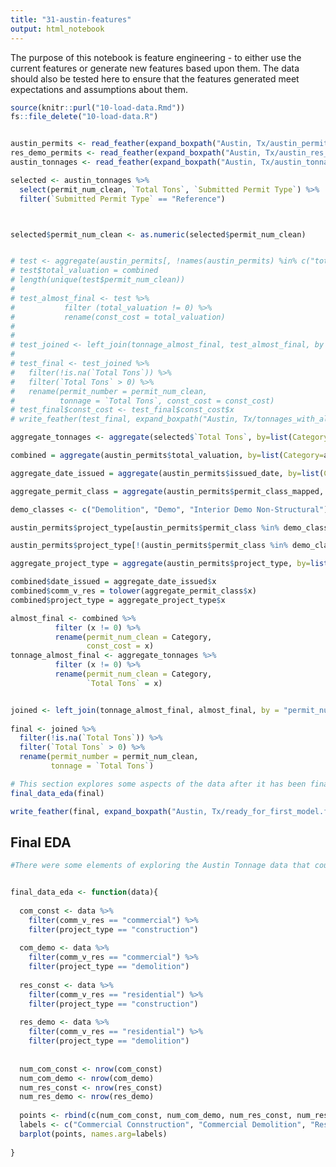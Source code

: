 ```yaml
---
title: "31-austin-features"
output: html_notebook
---
```


The purpose of this notebook is feature engineering - to either use the current features or generate new features based upon them.  The data should also be tested here to ensure that the features generated meet expectations and assumptions about them.

```r
source(knitr::purl("10-load-data.Rmd"))
fs::file_delete("10-load-data.R")


austin_permits <- read_feather(expand_boxpath("Austin, Tx/austin_permits.feather"))
res_demo_permits <- read_feather(expand_boxpath("Austin, Tx/austin_res_demo_permits.feather"))
austin_tonnages <- read_feather(expand_boxpath("Austin, Tx/austin_tonnages.feather"))
```


``` r

selected <- austin_tonnages %>%
  select(permit_num_clean, `Total Tons`, `Submitted Permit Type`) %>%
  filter(`Submitted Permit Type` == "Reference")



selected$permit_num_clean <- as.numeric(selected$permit_num_clean)


# test <- aggregate(austin_permits[, !names(austin_permits) %in% c("total_valuation")], by=list(Category=austin_permits$permit_num_clean), FUN=max)
# test$total_valuation = combined
# length(unique(test$permit_num_clean))
# 
# test_almost_final <- test %>%
#           filter (total_valuation != 0) %>%
#           rename(const_cost = total_valuation)
# 
# 
# test_joined <- left_join(tonnage_almost_final, test_almost_final, by = "permit_num_clean")
# 
# test_final <- test_joined %>%
#   filter(!is.na(`Total Tons`)) %>%
#   filter(`Total Tons` > 0) %>%
#   rename(permit_number = permit_num_clean,
#          tonnage = `Total Tons`, const_cost = const_cost)
# test_final$const_cost <- test_final$const_cost$x
# write_feather(test_final, expand_boxpath("Austin, Tx/tonnages_with_all_features.feather"))

aggregate_tonnages <- aggregate(selected$`Total Tons`, by=list(Category=selected$permit_num_clean), FUN=max)

combined = aggregate(austin_permits$total_valuation, by=list(Category=austin_permits$permit_num_clean), FUN=sum)

aggregate_date_issued = aggregate(austin_permits$issued_date, by=list(Category=austin_permits$permit_num_clean), FUN=max)

aggregate_permit_class = aggregate(austin_permits$permit_class_mapped, by=list(Category=austin_permits$permit_num_clean), FUN=max)

demo_classes <- c("Demolition", "Demo", "Interior Demo Non-Structural")

austin_permits$project_type[austin_permits$permit_class %in% demo_classes] <- "demolition"

austin_permits$project_type[!(austin_permits$permit_class %in% demo_classes)] <- "construction"

aggregate_project_type = aggregate(austin_permits$project_type, by=list(Category=austin_permits$permit_num_clean), FUN=max)

combined$date_issued = aggregate_date_issued$x
combined$comm_v_res = tolower(aggregate_permit_class$x)
combined$project_type = aggregate_project_type$x

almost_final <- combined %>%
          filter (x != 0) %>%
          rename(permit_num_clean = Category,
                 const_cost = x)
tonnage_almost_final <- aggregate_tonnages %>%
          filter (x != 0) %>%
          rename(permit_num_clean = Category,
                 `Total Tons` = x)


joined <- left_join(tonnage_almost_final, almost_final, by = "permit_num_clean")
  
final <- joined %>%
  filter(!is.na(`Total Tons`)) %>%
  filter(`Total Tons` > 0) %>%
  rename(permit_number = permit_num_clean,
         tonnage = `Total Tons`)

# This section explores some aspects of the data after it has been finalized for the model
final_data_eda(final)

write_feather(final, expand_boxpath("Austin, Tx/ready_for_first_model.feather"))
```




## Final EDA
```r


#There were some elements of exploring the Austin Tonnage data that couldn't be done unntil it was joined with the permit data set, so I had to put it in this file instead of the 20 file. One of the main things that I wanted to address here was Adam noted that Nashville had a much higher percentage of residential construction than Greeen Halo did. Luckily, it seems like Austin has slightly more than Green Halo, but still much less than Nashville.


final_data_eda <- function(data){
  
  com_const <- data %>%
    filter(comm_v_res == "commercial") %>%
    filter(project_type == "construction")
  
  com_demo <- data %>%
    filter(comm_v_res == "commercial") %>%
    filter(project_type == "demolition")
  
  res_const <- data %>%
    filter(comm_v_res == "residential") %>%
    filter(project_type == "construction")
  
  res_demo <- data %>%
    filter(comm_v_res == "residential") %>%
    filter(project_type == "demolition")
  
  
  num_com_const <- nrow(com_const)
  num_com_demo <- nrow(com_demo)
  num_res_const <- nrow(res_const)
  num_res_demo <- nrow(res_demo)
  
  points <- rbind(c(num_com_const, num_com_demo, num_res_const, num_res_demo))
  labels <- c("Commercial Connstruction", "Commercial Demolition", "Residential Construction", "Residential Demolition")
  barplot(points, names.arg=labels)
  
}







```


